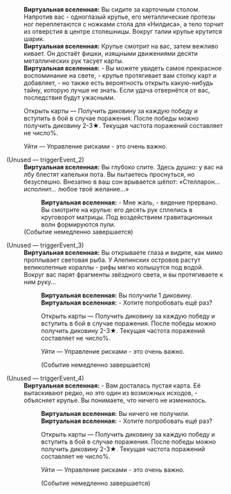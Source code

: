 {{Диалог Начало}}
:'''Виртуальная вселенная:''' Вы сидите за карточным столом. Напротив вас - одноглазый крупье, его металлические протезы ног переплетаются с ножками стола для «Нилдиса», а тело торчит из отверстия в центре столешницы. Вокруг талии крупье крутится шарик.
:'''Виртуальная вселенная:''' Крупье смотрит на вас, затем вежливо кивает. Он достаёт фишки, изящными движениями десяти металлических рук тасует карты.
:'''Виртуальная вселенная:''' - Вы можете увидеть самое прекрасное воспоминание на свете, - крупье протягивает вам стопку карт и добавляет, - но также есть вероятность открыть какую-нибудь тайну, которую лучше не знать. Если удача отвернётся от вас, последствия будут ужасными.
:{{Диалог|Звезда}} Открыть карты &mdash; Получить диковину за каждую победу и вступить в бой в случае поражения. После победы можно получить диковину 2-3★. Текущая частота поражений составляет не&nbsp;число%.
:{{Диалог|Звезда}} Уйти &mdash; Управление рисками - это очень важно.

;(Unused &mdash; triggerEvent_2)
:'''Виртуальная вселенная:''' Вы глубоко спите. Здесь душно: у вас на лбу блестят капельки пота. Вы пытаетесь проснуться, но безуспешно. Внезапно в ваш сон врывается шёпот: «Стелларон... исполнит... любое твоё желание...»
::'''Виртуальная вселенная:''' - Мне жаль, - видение прервано. Вы смотрите на крупье: его десять рук сплелись в круговорот матрицы. Под воздействием гравитационных волн формируются пули.
:;(Событие немедленно завершается)

;(Unused &mdash; triggerEvent_3)
:'''Виртуальная вселенная:''' Вы открываете глаза и видите, как мимо проплывает световая рыба. У Алепинских островов растут великолепные кораллы - рифы мягко колышутся под водой. Вокруг вас парят фрагменты звёздного света, и вы протягиваете к ним руку...
::'''Виртуальная вселенная:''' Вы получили 1 диковину.
::'''Виртуальная вселенная:''' - Хотите попробовать ещё раз?
::{{Диалог|Звезда}} Открыть карты &mdash; Получить диковину за каждую победу и вступить в бой в случае поражения. После победы можно получить диковину 2-3★. Текущая частота поражений составляет не&nbsp;число%.
::{{Диалог|Звезда}} Уйти &mdash; Управление рисками - это очень важно.
::;(Событие немедленно завершается)

;(Unused &mdash; triggerEvent_4)
:'''Виртуальная вселенная:''' - Вам досталась пустая карта. Её вытаскивают редко, но это один из возможных исходов, - объясняет крупье. Вы понимаете, что ничего не изменилось.
::'''Виртуальная вселенная:''' Вы ничего не получили.
::'''Виртуальная вселенная:''' - Хотите попробовать ещё раз?
::{{Диалог|Звезда}} Открыть карты &mdash; Получить диковину за каждую победу и вступить в бой в случае поражения. После победы можно получить диковину 2-3★. Текущая частота поражений составляет не&nbsp;число%.
::{{Диалог|Звезда}} Уйти &mdash; Управление рисками - это очень важно.
::;(Событие немедленно завершается)
{{Диалог Конец}}